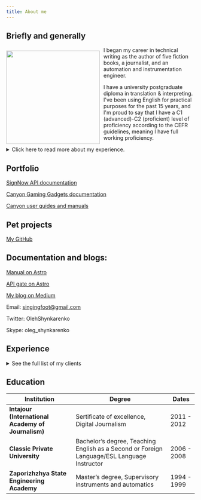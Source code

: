 ```yaml
---
title: About me
---
```


## Briefly and generally

<img src="/blogpics/digital_me.jpg" width="250" align="left" style="margin: 10px 10px 0px 0px"/>

I began my career in technical writing as the author of five fiction books, a journalist, and an automation and instrumentation engineer.

I have a university postgraduate diploma in translation & interpreting. I've been using English for practical purposes for the past 15 years, and I'm proud to say that I have a C1 (advanced)-C2 (proficient) level of proficiency according to the CEFR guidelines, meaning I have full working proficiency.

<details>
  <summary>Click here to read more about my experience.</summary>

I have more than 6 years of experience in technical writing, working with software, hardware, gadget engineering, and IoT companies. In addition to that, I bring over 20 years of expertise in journalism and creative writing. I've also spent a decade honing my skills in video and audio production. To top it off, I have 4 years of experience in automation unit management.

Now, let's dive into my skills. I'm well-versed in API documentation, utilizing tools like Swagger, Stoplight, and Rapid. I also have experience with API collections and manual testing using Postman. When it comes to static website generators, I'm proficient in Astro, MkDocs, Hugo, Docusaurus (Markdown), Sphinx (reStructuredText), Gatsby, Hexo, and Jekyll.

My expertise extends to CI/CD and Docs-as-Code workflows with GitHub, and I have a strong command of Markdown. I'm familiar with various style guides such as Google, Microsoft, Vocab, Write Good, and I use linter Vale and Visual Studio Code to ensure high-quality writing. In terms of authoring, I'm skilled in RoboHelp and Framemaker, and I'm quite comfortable working with Visual Studio Code as my IDE.

When it comes to design, I'm proficient in tools like Figma, Miro, Draw.io, Google Slides, Adobe Photoshop, Audition, After Effects, Premiere, and Illustrator. I also have experience using UML with PlantUML and Terraform Docs. Additionally, I have a solid understanding of HTML and CSS, and possess basic knowledge of Java, JavaScript, and Python.

In my professional toolkit, I utilize Atlassian Confluence and Jira for collaboration and project management. I'm well-versed in using GitHub for version control, and I'm comfortable working with platforms like Trello and Slack for effective team communication. Microsoft Office tools like Word, Excel, PowerPoint, and Teams are second nature to me. I also have experience in localization using Smartcat, POeditor, and Poedit.

Now, let me highlight some of my career achievements. I've successfully implemented over 100 engineering methodologies, and I have extensive experience in localizing user guides and documents for developers and engineers. On the creative side, I've published 6 fiction books and 3 books on the judicial practice of Ukraine. In the realm of media production, I've created 3 documentaries and produced over 100 videos on demand. I've also hosted more than 200 radio podcasts. Lastly, I've managed 2 Facebook ad campaigns worth $2,000, which collectively reached an audience of over 1,000,000 people.
</details>

## Portfolio

[SignNow API documentation](https://docs.signnow.com/docs/signnow/welcome)

[Canyon Gaming Gadgets documentation](https://gaming.canyon.eu/drivers-manuals/)

[Canyon user guides and manuals](https://canyon.eu/drivers-and-manuals)

## Pet projects 

[My GitHub](github.com/SingingFoot)

## Documentation and blogs:

[Manual on Astro](https://manual-ua.netlify.app/)

[API gate on Astro](https://api-gate-ua.netlify.app/)

[My blog on Medium](https://olehshynkarenko.medium.com/)

Email: singingfoot@gmail.com

Twitter: OlehShynkarenko

Skype: oleg_shynkarenko

## Experience

<details>
  <summary>See the full list of my clients</summary>

<table style="border-collapse: collapse; width: 100%;">
  <tr>
    <th style="border: 1px solid grey; padding: 8px; text-align: left; font-weight: bold;">Company</th>
    <th style="border: 1px solid grey; padding: 8px; text-align: left; font-weight: bold;">Position</th>
    <th style="border: 1px solid grey; padding: 8px; text-align: left; font-weight: bold;">Dates</th>
    <th style="border: 1px solid grey; padding: 8px; text-align: left; font-weight: bold;">Location</th>
  </tr>
  <tr>
    <td style="border: 1px solid grey; padding: 8px;"><strong>GlobalLogic</strong></td>
    <td style="border: 1px solid grey; padding: 8px;">Senior Technical Writer</td>
    <td style="border: 1px solid grey; padding: 8px;">Nov 2021 - Present</td>
    <td style="border: 1px solid grey; padding: 8px;">Kyiv, Ukraine</td>
  </tr>
  <tr>
    <td colspan="4" style="border: 1px solid grey; padding: 8px;">
      <strong>Clients:</strong><br />
      - An American multinational conglomerate operating in the fields of industry, worker safety, healthcare and consumer goods. Creating instructions and manuals for software developers and users in MkDocs + GitHub + VSC as Markdown files.<br />
      - A largest American wireless network operator, with 142.8 million subscribers at the end of Q4 2021.<br />
      - A digital health start-up (Boston, MA. European office in Stockholm, Sweden), focused on respiratory care, offers a complex solution for assessing the health of patients with respiratory diseases.<br />
      <strong>Main responsibilities:</strong><br />
      - Development and editing of instructions for users, manuals.<br />
      - Preparation of change requests, including a detailed description of the change, possible risks, requirements, user stories.<br />
      - Development and adjustment of documents on plans for manual testing of new product features.<br />
      - Manual testing, documenting test results and bug reports.<br />
      - Preparing tickets to resolve bugs.<br />
      - Retesting after fixing bugs and documenting final test results.
    </td>
  </tr>
  <tr>
    <td colspan="4" style="border: 1px solid grey; padding: 8px;">
      <strong>Skills:</strong><br />
      - GitHub<br />
      - Git<br />
      - Analytical Skills<br />
      - Instruction for Users<br />
      - Manuals<br />
      - Quality Assurance Testing<br />
      - Technical Writing<br />
      - Software Documentation<br />
      - Document Management<br />
      - Test Planning<br />
      - Manual Testing<br />
      - Test Equipment<br />
      - ISTQB<br />
      - RoboHelp<br />
      - Markdown<br />
      - JavaScript<br />
      - Cascading Style Sheets (CSS)<br />
      - HTML
    </td>
  </tr>
  <tr>
    <td style="border: 1px solid grey; padding: 8px;"><strong>BJet</strong></td>
    <td style="border: 1px solid grey; padding: 8px;">Senior Technical Writer</td>
    <td style="border: 1px solid grey; padding: 8px;">Aug 2021 - Nov 2021</td>
    <td style="border: 1px solid grey; padding: 8px;">Lviv, Ukraine</td>
  </tr>
  <tr>
    <td colspan="4" style="border: 1px solid grey; padding: 8px;">
      ERP-system documentation (Odoo), dashboards, data fields, legal documentation (Acceptable Use Policy, Responsible Disclosure of Security Vulnerabilities etc.), Google services integration, online user guides with RoboHelp, Confluence software guides, video user guides, promo video, POEditor and Poedit Localizations.
    </td>
  </tr>
  <tr>
    <td colspan="4" style="border: 1px solid grey; padding: 8px;">
      <strong>Skills:</strong><br />
      - GitHub<br />
      - Git<br />
      - Analytical Skills
    </td>
  </tr>
  <tr>
    <td style="border: 1px solid grey; padding: 8px;"><strong>ASBIS Ukraine</strong></td>
    <td style="border: 1px solid grey; padding: 8px;">Technical Writer</td>
    <td style="border: 1px solid grey; padding: 8px;">Sep 2020 - Aug 2021</td>
    <td style="border: 1px solid grey; padding: 8px;">Kyiv, Ukraine</td>
  </tr>
  <tr>
    <td colspan="4" style="border: 1px solid grey; padding: 8px;">
      Writing User Guides, Quickstart Guides, Manuals, Online Helps, Video Tutorials, Localizations.
    </td>
  </tr>
  <tr>
    <td style="border: 1px solid grey; padding: 8px;"><strong>Egis in Ukraine, Caucasus & Central Asia</strong></td>
    <td style="border: 1px solid grey; padding: 8px;">Technical Writer</td>
    <td style="border: 1px solid grey; padding: 8px;">Dec 2018 - Sep 2020</td>
    <td style="border: 1px solid grey; padding: 8px;">Kiev Region, Ukraine</td>
  </tr>
  <tr>
    <td colspan="4" style="border: 1px solid grey; padding: 8px;">
      Engineering Methodologies, ID cards, executive summaries, lists of technical issues, mitigation strategies etc. Project manager. Communication expert, Web Content Editor, SMM.
    </td>
  </tr>
  <tr>
    <td style="border: 1px solid grey; padding: 8px;"><strong>Ukrainian Helsinki Human Rights Union</strong></td>
    <td style="border: 1px solid grey; padding: 8px;">Journalist</td>
    <td style="border: 1px solid grey; padding: 8px;">Jul 2015 - Dec 2018</td>
    <td style="border: 1px solid grey; padding: 8px;">N/A</td>
  </tr>
  <tr>
    <td colspan="4" style="border: 1px solid grey; padding: 8px;">
      Media coverage of the court cases, project management, writing reports, articles, blogs, twitter translations, video and photo reports, radio podcasts, web content management, SMM.
    </td>
  </tr>
</table>
</details>

## Education

| Institution | Degree | Dates |
| --- | --- | --- |
| **Intajour (International Academy of Journalism)** | Sertificate of excellence, Digital Journalism | 2011 - 2012 |
| **Classic Private University** | Bachelor’s degree, Teaching English as a Second or Foreign Language/ESL Language Instructor | 2006 - 2008 |
| **Zaporizhzhya State Engineering Academy** | Master’s degree, Supervisory instruments and automatics | 1994 - 1999 |


